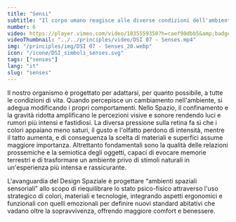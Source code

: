 ```yaml
---
title: "Sensi"
subtitle: "Il corpo umano reagisce alle diverse condizioni dell'ambiente extraterrestre con alterazioni fisiologiche, sensoriali e percettive che il Design Spaziale deve riequilibrare."
number: 6
video: https://player.vimeo.com/video/1035559350?h=caef90dbb5&amp;badge=0&amp;autopause=0&amp;player_id=0&amp;app_id=58479
videoThumbnail: "../../principles/video/DSI 07 - Senses.mp4"
img: "/principles/img/DSI 07 - Senses_20.webp"
icon: "/icone/DSI_simboli_senses.svg"
tags: ["senses"]
lang: "it"
slug: "senses"
---
```




Il nostro organismo è progettato per adattarsi, per quanto possibile, a tutte le condizioni di vita. Quando percepisce un cambiamento nell'ambiente, si adegua modificando i propri comportamenti. Nello Spazio, il confinamento e la gravità ridotta amplificano le percezioni visive e sonore rendendo luci e rumori più intensi e fastidiosi. La diversa pressione sulla retina fa sì che i colori appaiano meno saturi, il gusto e l'olfatto perdono di intensità, mentre il tatto aumenta, e di conseguenza la scelta di materiali e superfici assume maggiore importanza. Altrettanto fondamentali sono la qualità delle relazioni prossemiche e la semiotica degli oggetti, capaci di evocare memorie terrestri e di trasformare un ambiente privo di stimoli naturali in un'esperienza più intensa e rassicurante.

L'avanguardia del Design Spaziale è progettare “ambienti spaziali sensoriali” allo scopo di riequilibrare lo stato psico-fisico attraverso l'uso strategico di colori, materiali e tecnologie, integrando aspetti ergonomici e funzionali con quelli emozionali per definire nuovi standard abitativi che vadano oltre la sopravvivenza, offrendo maggiore comfort e benessere.
